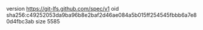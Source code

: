 version https://git-lfs.github.com/spec/v1
oid sha256:c49252053da9ba96b8e2baf2d46ae084a5b015ff254545fbbb6a7e80d4fbc3ab
size 5585
